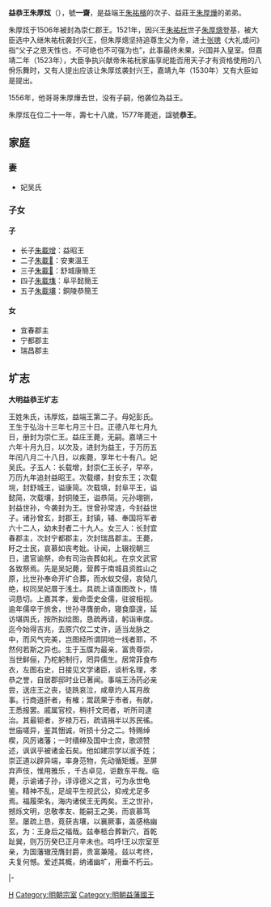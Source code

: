 '''益恭王朱厚炫'''（{{bd|1500年|8月24日|1577年|10月9日|catIdx=Z}}），號'''一齋'''，是益端王[[朱祐檳|朱祐檳]]的次子、益莊王[[朱厚燁|朱厚燁]]的弟弟。

朱厚炫于1506年被封為崇仁郡王。1521年，因兴王[[朱祐杬|朱祐杬]]世子[[朱厚熜|朱厚熜]]登基，被大臣选中入继朱祐杬袭封兴王，但朱厚熜坚持追尊生父为帝，进士[[张璁|张璁]]《大礼或问》指“父子之恩天性也，不可绝也不可强为也”，此事最终未果，兴国并入皇室。但嘉靖二年（1523年），大臣争执兴献帝朱祐杬家庙享祀能否用天子才有资格使用的八佾乐舞时，又有人提出应该让朱厚炫袭封兴王，嘉靖九年（1530年）又有大臣如是提出。

1556年，他哥哥朱厚燁去世，没有子嗣，他袭位為益王。

朱厚炫在位二十一年，壽七十八歲，1577年薨逝，諡號'''恭王'''。

==家庭==
===妻===
*妃吴氏
===子女===
====子====
*长子[[朱載增_(明益王)|朱載增]]：益昭王
*二子[[朱載𡑡|朱載𡑡]]：安東溫王
*三子[[朱載𡊿|朱載𡊿]]：舒城康簡王
*四子[[朱載㙫|朱載㙫]]：阜平懿簡王
*五子[[朱載壤|朱載壤]]：銅陵恭簡王

====女====
*宜春郡主
*宁都郡主
*瑞昌郡主

==圹志==
<div class="NavFrame" style="text-align: left; width:60%">
'''大明益恭王圹志'''

王姓朱氏，讳厚炫，益端王第二子。母妃彭氏。王生于弘治十三年七月三十日。正德八年七月九日，册封为崇仁王。益庄王薨，无嗣。嘉靖三十六年十月九日，以次及，进封为益王，于万历五年闰八月二十八日，以疾薨，享年七十有八。妃吴氏。子五人：长载增，封崇仁王长子，早卒，万历九年追封益昭王。次载缳，封安东王；次载垸，封舒城王，谥康简。次载填，封阜平王，谥懿简，次载壤，封铜陵王，谥恭简。元孙翊铡，封益世孙，今袭封为王。世曾孙常涟，今封益世子。诸孙曾玄，封郡王，封镇，辅、奉国将军者六十二人，幼未封者二十九人。女三人：长封宜春郡主，次封宁都郡主，次封瑞昌郡主。王薨，盱之士民，哀慕如丧考妣。讣闻，上辍视朝三日，遣官谕祭，命有司治丧葬如礼。在京文武官各致祭焉。先是吴妃薨，营葬于南城县资胜山之原，比世孙奉命开圹合葬，而水蚁交侵，哀恸几绝，权同吴妃厝于浅土。具疏上请亟图改卜，情词恳切。上嘉其孝，爰命壶史金儒，驻彼相视。逾年儒卒于旅舍，世孙寻膺册命，寝食靡遑，延访堪舆氏，按所拟绘图，恳疏再请，躬诣审度。迄今始得吉兆，去原穴仅二丈许，适当龙脉之中，而风气完美，岂图经所谓阴地一线者耶，不然何若斯之异也。生于玉牒为最亲，富贵尊崇，当世鲜俪，乃柁躬制行，罔异儒生。居常菲食布衣，左图右史，日接见文学诸臣，谈析名理，孝恭之誉，自居郡邸时业已著闻。事端王汤药必亲尝，送庄王之丧，徒跣哀泣，咸章灼人耳月故事。行商道肝者，有榷；鬻蔬果于市者，有献，王悉报罢。戚属官校，稍i扦文罔者，听所司逮治。其最钜者，岁禄万石，疏请捐半以苏民徭。世庙嗟异，鉴其悃诚，听损十分之二。特赐绰楔，风厉诸藩；一时缙绅及国中士庶，歌颂赞述，讽讽乎被诸金石矣。他如建宗学以淑予姓；崇正道以辟异端，率身范物，先动循矩蠖。至屏弃声伎，惟用雅乐 ，千古卓见，讵数东平哉。临薨，示谕诸子孙，谆谆德义之言，可为永世龟鉴。精神不乱，足觇平生视武公，抑戒尤足多焉。福履荣名，海内诸侯王无两矣。王之世孙，撼烁文明，忠敬孝友、能嗣王之美，而哀慕笃至。屡疏上恳，竟获吉壤，以襄厥事，盖感格幽玄，为：王身后之福哉。兹奉柩合葬新穴，首乾趾巽，则万历癸巳正月辛未也。呜呼!王以宗室至亲，为国藩辙茂膺封爵，贵富兼隆。兹以考终，夫复何憾。爱述其概，纳诸幽圹，用垂不朽云。 

</div>


{{s-start}}
{{s-none|無|[[明朝|明政府]]封之}}
{{s-ttl|title=[[明朝藩王列表_(益王系)#崇仁國|明崇仁國國王]]|years=1506年—1557年}}
{{s-none|無|襲封益國，封國廢除}}
|-
{{s-bef|before=兄莊王[[朱厚燁|朱厚燁]]}}
{{s-ttl|title=[[明朝藩王列表_(益王系)|明益國國王]]|years=1557年－1577年}}
{{s-aft|after=孙宣王[[朱翊鈏|朱翊鈏]]}}
{{end}} 

[[Category:朱姓|H]]
[[Category:明朝宗室|Category:明朝宗室]]
[[Category:明朝益藩國王|Category:明朝益藩國王]]
